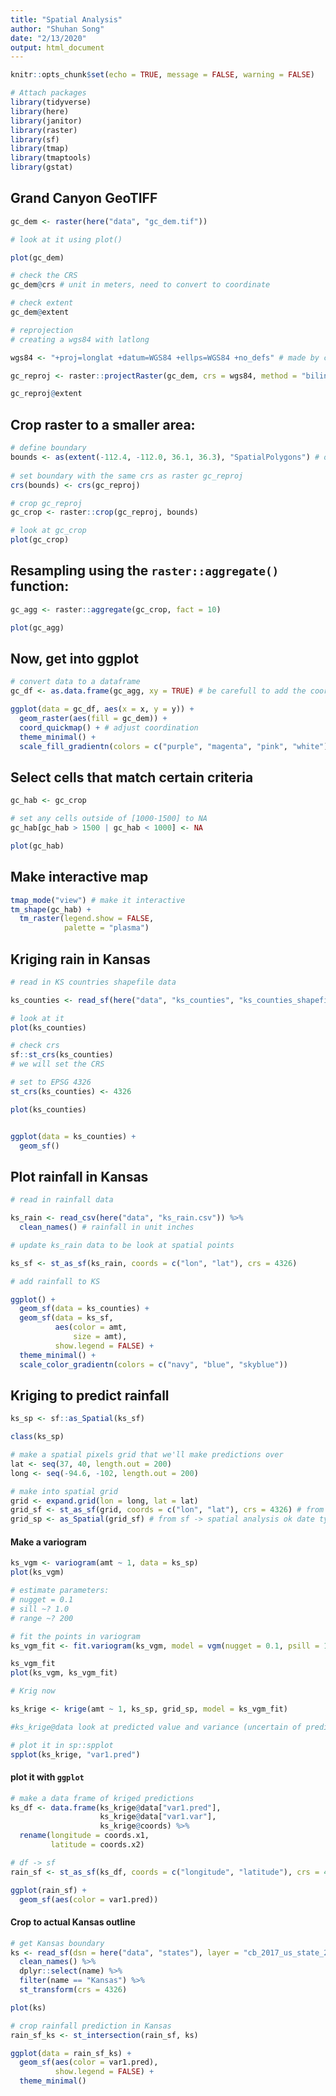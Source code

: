 ```yaml
---
title: "Spatial Analysis"
author: "Shuhan Song"
date: "2/13/2020"
output: html_document
---
```


```r
knitr::opts_chunk$set(echo = TRUE, message = FALSE, warning = FALSE)
```

```r
# Attach packages 
library(tidyverse)
library(here)
library(janitor)
library(raster)
library(sf)
library(tmap)
library(tmaptools)
library(gstat)
```


## Grand Canyon GeoTIFF
```r
gc_dem <- raster(here("data", "gc_dem.tif"))

# look at it using plot()

plot(gc_dem)
```

```r
# check the CRS
gc_dem@crs # unit in meters, need to convert to coordinate

# check extent
gc_dem@extent

# reprojection
# creating a wgs84 with latlong

wgs84 <- "+proj=longlat +datum=WGS84 +ellps=WGS84 +no_defs" # made by changing "+proj=utm +zone=12 +datum=WGS84 +units=m +no_defs +ellps=WGS84 +towgs84=0,0,0"

gc_reproj <- raster::projectRaster(gc_dem, crs = wgs84, method = "bilinear")

gc_reproj@extent
```

## Crop raster to a smaller area:
```r
# define boundary
bounds <- as(extent(-112.4, -112.0, 36.1, 36.3), "SpatialPolygons") # order of numbers follow 'extent'
 
# set boundary with the same crs as raster gc_reproj
crs(bounds) <- crs(gc_reproj)

# crop gc_reproj
gc_crop <- raster::crop(gc_reproj, bounds)

# look at gc_crop
plot(gc_crop)
```


## Resampling using the `raster::aggregate()` function:
```r
gc_agg <- raster::aggregate(gc_crop, fact = 10)

plot(gc_agg)
```


## Now, get into ggplot

```r
# convert data to a dataframe
gc_df <- as.data.frame(gc_agg, xy = TRUE) # be carefull to add the coordinates

ggplot(data = gc_df, aes(x = x, y = y)) +
  geom_raster(aes(fill = gc_dem)) +
  coord_quickmap() + # adjust coordination
  theme_minimal() +
  scale_fill_gradientn(colors = c("purple", "magenta", "pink", "white"))
```

## Select cells that match certain criteria

```r
gc_hab <- gc_crop

# set any cells outside of [1000-1500] to NA
gc_hab[gc_hab > 1500 | gc_hab < 1000] <- NA

plot(gc_hab)
```


## Make interactive map

```r
tmap_mode("view") # make it interactive
tm_shape(gc_hab) +
  tm_raster(legend.show = FALSE,
            palette = "plasma")
```


## Kriging rain in Kansas

```r
# read in KS countries shapefile data

ks_counties <- read_sf(here("data", "ks_counties", "ks_counties_shapefile.shp"))

# look at it
plot(ks_counties)

# check crs
sf::st_crs(ks_counties)
# we will set the CRS

# set to EPSG 4326
st_crs(ks_counties) <- 4326

plot(ks_counties)


ggplot(data = ks_counties) +
  geom_sf()
```

## Plot rainfall in Kansas
```r
# read in rainfall data

ks_rain <- read_csv(here("data", "ks_rain.csv")) %>% 
  clean_names() # rainfall in unit inches

# update ks_rain data to be look at spatial points

ks_sf <- st_as_sf(ks_rain, coords = c("lon", "lat"), crs = 4326)

# add rainfall to KS

ggplot() +
  geom_sf(data = ks_counties) +
  geom_sf(data = ks_sf, 
          aes(color = amt,
              size = amt),
          show.legend = FALSE) +
  theme_minimal() +
  scale_color_gradientn(colors = c("navy", "blue", "skyblue"))
```

## Kriging to predict rainfall
```r
ks_sp <- sf::as_Spatial(ks_sf)

class(ks_sp)
```

```r
# make a spatial pixels grid that we'll make predictions over
lat <- seq(37, 40, length.out = 200)
long <- seq(-94.6, -102, length.out = 200)

# make into spatial grid
grid <- expand.grid(lon = long, lat = lat)
grid_sf <- st_as_sf(grid, coords = c("lon", "lat"), crs = 4326) # from df -> sf
grid_sp <- as_Spatial(grid_sf) # from sf -> spatial analysis ok date type (sp)
```

#### Make a variogram
```r
ks_vgm <- variogram(amt ~ 1, data = ks_sp)
plot(ks_vgm)

# estimate parameters:
# nugget = 0.1
# sill ~? 1.0
# range ~? 200
```


```r
# fit the points in variogram
ks_vgm_fit <- fit.variogram(ks_vgm, model = vgm(nugget = 0.1, psill = 1.2, range = 200, model = "Sph")) #"Sph" = spherical, "Exp" = exponential, "Gau" = gausian

ks_vgm_fit
plot(ks_vgm, ks_vgm_fit)
```

```r
# Krig now

ks_krige <- krige(amt ~ 1, ks_sp, grid_sp, model = ks_vgm_fit)

#ks_krige@data look at predicted value and variance (uncertain of prediction)

# plot it in sp::spplot
spplot(ks_krige, "var1.pred")
```
#### plot it with `ggplot`
```r
# make a data frame of kriged predictions
ks_df <- data.frame(ks_krige@data["var1.pred"],
                    ks_krige@data["var1.var"],
                    ks_krige@coords) %>% 
  rename(longitude = coords.x1,
         latitude = coords.x2)

# df -> sf
rain_sf <- st_as_sf(ks_df, coords = c("longitude", "latitude"), crs = 4326)

ggplot(rain_sf) +
  geom_sf(aes(color = var1.pred))
```

#### Crop to actual Kansas outline

```r
# get Kansas boundary
ks <- read_sf(dsn = here("data", "states"), layer = "cb_2017_us_state_20m") %>% 
  clean_names() %>% 
  dplyr::select(name) %>% 
  filter(name == "Kansas") %>% 
  st_transform(crs = 4326)

plot(ks)

```

```r
# crop rainfall prediction in Kansas
rain_sf_ks <- st_intersection(rain_sf, ks)

ggplot(data = rain_sf_ks) +
  geom_sf(aes(color = var1.pred),
          show.legend = FALSE) +
  theme_minimal()
```

